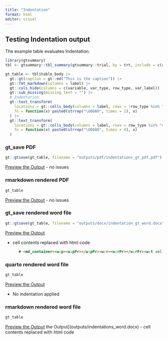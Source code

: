 ```yaml
---
title: "Indentation"
format: html
editor: visual
---
```


## Testing Indentation output

The example table evaluates Indentation.

```r
library(gtsummary)
tbl <- gtsummary::tbl_summary(gtsummary::trial, by = trt, include = c(age, grade), missing = "always", label = list(age = "Age")) |> add_overall()

gt_table <- tbl$table_body |> 
  gt::gt(caption = gt::md("This is the caption")) |> 
  gt::fmt_markdown(columns = label) |> 
  gt::cols_hide(columns = c(variable, var_type, row_type, var_label)) |> 
  gt::sub_missing(missing_text = "") |> 
  # Indentation
  gt::text_transform(
    locations = gt::cells_body(columns = label, rows = !row_type %in% "label"),
    fn = function(x) paste0(strrep("\U00A0", times = 2), x)
  ) |> 
  gt::text_transform(
    locations = gt::cells_body(columns = label, rows = row_type %in% "missing"),
    fn = function(x) paste0(strrep("\U00A0", times = 4), x)
  ) 
```

### gt_save PDF

```r
gt::gtsave(gt_table, filename = "outputs/pdf/indentations_gt_pdf.pdf")
```

[Preview the Output](outputs/pdf/indentations_gt_pdf.pdf)
- no issues

### rmarkdown rendered PDF

```r

gt_table
```

[Preview the Output](outputs/pdf/indentation_rmd_pdf.pdf)
- no issues

### gt_save rendered word file

```r
gt::gtsave(gt_table, filename = "outputs/docx/indentation_gt_word.docx")
```

[Preview the Output](outputs/docx/indentation_gt_word.docx)

-   cell contents replaced with html code

```html
      # <md_container><w:p><w:pPr></w:pPr><w:r><w:rPr></w:rPr><w:t xml:space="preserve">Unknown</w:t></w:r></w:p></md_container>
```

### quarto rendered word file

```r
gt_table
```

[Preview the Output](outputs/docx/indentation_qmd_word.docx)

-   No indentation applied

### rmarkdown rendered word file

```r
gt_table
```

[Preview the Output](outputs/docx/indentation_rmd_word.docx) the Output\](outputs/indentations_word.docx) - cell contents replaced with html code
